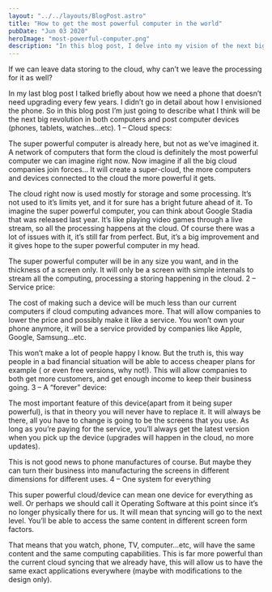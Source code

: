 ```yaml
---
layout: "../../layouts/BlogPost.astro"
title: "How to get the most powerful computer in the world"
pubDate: "Jun 03 2020"
heroImage: "most-powerful-computer.png"
description: "In this blog post, I delve into my vision of the next big revolution in both computers and post computer devices. With the super powerful computer already in existence, I propose that we can leave the processing to the cloud just as we leave data storing. I imagine a super-cloud that will be the most powerful computer in the world and in any size you want. I discuss the possibility of the device being a service, making it more accessible to people in a bad financial situation, and the most important feature of it being a \"forever\" device that will never have to be replaced. I also touch on the possibility of having one system for everything, with the same content and computing capabilities across different screen form factors."
---
```


If we can leave data storing to the cloud, why can’t we leave the processing for it as well?

In my last blog post I talked briefly about how we need a phone that doesn’t need upgrading every few years. I didn’t go in detail about how I envisioned the phone. So in this blog post I’m just going to describe what I think will be the next big revolution in both computers and post computer devices (phones, tablets, watches…etc).
1 – Cloud specs:

The super powerful computer is already here, but not as we’ve imagined it. A network of computers that form the cloud is definitely the most powerful computer we can imagine right now. Now imagine if all the big cloud companies join forces… It will create a super-cloud, the more computers and devices connected to the cloud the more powerful it gets.

The cloud right now is used mostly for storage and some processing. It’s not used to it’s limits yet, and it for sure has a bright future ahead of it. To imagine the super powerful computer, you can think about Google Stadia that was released last year. It’s like playing video games through a live stream, so all the processing happens at the cloud. Of course there was a lot of issues with it, it’s still far from perfect. But, it’s a big improvement and it gives hope to the super powerful computer in my head.

The super powerful computer will be in any size you want, and in the thickness of a screen only. It will only be a screen with simple internals to stream all the computing, processing a storing happening in the cloud.
2 – Service price:

The cost of making such a device will be much less than our current computers if cloud computing advances more. That will allow companies to lower the price and possibly make it like a service. You won’t own your phone anymore, it will be a service provided by companies like Apple, Google, Samsung…etc.

This won’t make a lot of people happy I know. But the truth is, this way people in a bad financial situation will be able to access cheaper plans for example ( or even free versions, why not!). This will allow companies to both get more customers, and get enough income to keep their business going.
3 – A “forever” device:

The most important feature of this device(apart from it being super powerful), is that in theory you will never have to replace it. It will always be there, all you have to change is going to be the screens that you use. As long as you’re paying for the service, you’ll always get the latest version when you pick up the device (upgrades will happen in the cloud, no more updates).

This is not good news to phone manufactures of course. But maybe they can turn their business into manufacturing the screens in different dimensions for different uses.
4 – One system for everything

This super powerful cloud/device can mean one device for everything as well. Or perhaps we should call it Operating Software at this point since it’s no longer physically there for us. It will mean that syncing will go to the next level. You’ll be able to access the same content in different screen form factors.

That means that you watch, phone, TV, computer…etc, will have the same content and the same computing capabilities. This is far more powerful than the current cloud syncing that we already have, this will allow us to have the same exact applications everywhere (maybe with modifications to the design only).